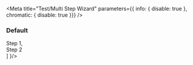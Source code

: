 

<Meta
  title="Test/Multi Step Wizard"
  parameters={{ info: { disable: true }, chromatic: { disable: true }}}
/>

### Default

<Preview>
  <Story name="default">
    <MultiStepWizard steps={ [<div>Step 1</div>, <div>Step 2</div>] }/>
  </Story>
</Preview>

